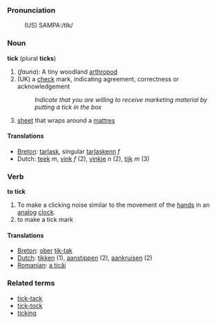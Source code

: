 ===Pronunciation===
:(US) SAMPA:/tIk/ 
===Noun===
'''tick''' (plural '''ticks''')

# (''fauna''): A tiny woodland [[arthropod]]
# (UK) a [[check]] mark, indicating agreement, correctness or acknowledgement
#:''Indicate that you are willing to receive marketing material by putting a tick in the box''
# [[sheet]] that wraps around a [[mattres]]

====Translations====
*[[Breton]]: [[tarlask]], singular [[tarlaskenn]] ''f''
*Dutch: [[teek]] ''m'', [[vink]] ''f'' (2), [[vinkje]] ''n'' (2), [[tijk]] ''m'' (3)

===Verb===
'''to tick''' 

# To make a clicking noise similar to the movement of the [[hand]]s in an [[analog]] [[clock]].
# to make a tick mark

====Translations====

*[[Breton]]: [[ober]] [[tik-tak]]
*[[Dutch]]: [[tikken]] (1), [[aanstippen]] (2), [[aankruisen]] (2)
*[[Romanian]]: [[a ticăi]]

===Related terms===
*[[tick-tack]]
*[[tick-tock]]
*[[ticking]]